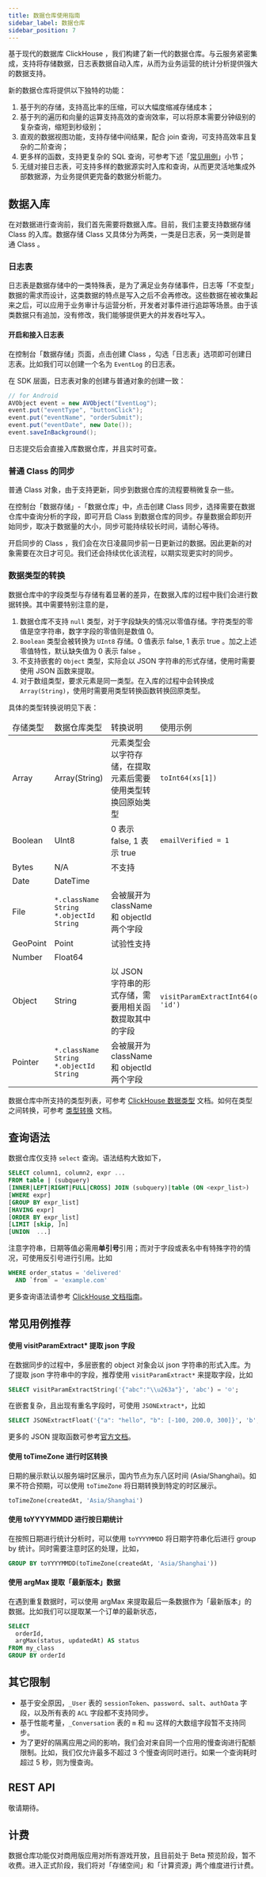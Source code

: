 ```yaml
---
title: 数据仓库使用指南
sidebar_label: 数据仓库
sidebar_position: 7
---
```



基于现代的数据库 ClickHouse ，我们构建了新一代的数据仓库。与云服务紧密集成，支持将存储数据，日志表数据自动入库，从而为业务运营的统计分析提供强大的数据支持。

新的数据仓库将提供以下独特的功能：

1. 基于列的存储，支持高比率的压缩，可以大幅度缩减存储成本；
1. 基于列的遍历和向量的运算支持高效的查询效率，可以将原本需要分钟级别的复杂查询，缩短到秒级别；
1. 直观的数据视图功能，支持存储中间结果，配合 join 查询，可支持高效率且复杂的二阶查询；
1. 更多样的函数，支持更复杂的 SQL 查询，可参考下述「[常见用例](#常见用例推荐)」小节；
1. 无缝对接日志表，可支持多样的数据源实时入库和查询，从而更灵活地集成外部数据源，为业务提供更完备的数据分析能力。

## 数据入库

在对数据进行查询前，我们首先需要将数据入库。目前，我们主要支持数据存储 Class 的入库。数据存储 Class 又具体分为两类，一类是日志表，另一类则是普通 Class 。

### 日志表

日志表是数据存储中的一类特殊表，是为了满足业务存储事件，日志等「不变型」数据的需求而设计，这类数据的特点是写入之后不会再修改。这些数据在被收集起来之后，可以应用于业务审计与运营分析，开发者对事件进行追踪等场景。由于该类数据只有追加，没有修改，我们能够提供更大的并发吞吐写入。

#### 开启和接入日志表

在控制台「数据存储」页面，点击创建 Class ，勾选「日志表」选项即可创建日志表。比如我们可以创建一个名为 `EventLog` 的日志表。

在 SDK 层面，日志表对象的创建与普通对象的创建一致：

```java
// for Android
AVObject event = new AVObject("EventLog");
event.put("eventType", "buttonClick");
event.put("eventName", "orderSubmit");
event.put("eventDate", new Date());
event.saveInBackground();
```

日志提交后会直接入库数据仓库，并且实时可查。

### 普通 Class 的同步

普通 Class 对象，由于支持更新，同步到数据仓库的流程要稍微复杂一些。

在控制台「数据存储」-「数据仓库」中，点击创建 Class 同步，选择需要在数据仓库中查询分析的字段，即可开启 Class 到数据仓库的同步。存量数据会即刻开始同步，取决于数据量的大小，同步可能持续较长时间，请耐心等待。

开启同步的 Class ，我们会在次日凌晨同步前一日更新过的数据。因此更新的对象需要在次日才可见。我们还会持续优化该流程，以期实现更实时的同步。

### 数据类型的转换
 
数据仓库中的字段类型与存储有着显著的差异，在数据入库的过程中我们会进行数据转换。其中需要特别注意的是，

1. 数据仓库不支持 `null` 类型，对于字段缺失的情况以零值存储。字符类型的零值是空字符串，数字字段的零值则是数值 0。
1. `Boolean` 类型会被转换为 `UInt8` 存储。0 值表示 false, 1 表示 true 。加之上述零值特性，默认缺失值为 0 表示 false 。
1. 不支持嵌套的 `Object` 类型，实际会以 JSON 字符串的形式存储，使用时需要使用 JSON 函数来提取。
1. 对于数组类型，要求元素是同一类型。在入库的过程中会转换成 `Array(String)`，使用时需要用类型转换函数转换回原类型。 

具体的类型转换说明见下表：

<table>
  <thead>
    <tr>
      <td>存储类型</td>
      <td>数据仓库类型</td>
      <td>转换说明</td>
      <td>使用示例</td>
    </tr>
  </thead>
  <tbody>
    <tr>
      <td>Array</td>
      <td>Array(String)</td>
      <td>元素类型会以字符存储，在提取元素后需要使用类型转换回原始类型</td>
      <td><code>toInt64(xs[1])</code></td>
    </tr>
    <tr>
      <td>Boolean</td>
      <td>UInt8</td>
      <td>0 表示 false, 1 表示 true</td>
      <td><code>emailVerified = 1</code></td>
    </tr>
    <tr>
      <td>Bytes</td>
      <td>N/A</td>
      <td>不支持</td>
      <td></td>
    </tr>
    <tr>
      <td>Date</td>
      <td>DateTime</td>
      <td></td>
      <td></td>
    </tr>
    <tr>
      <td>File</td>
      <td>
            <code>*.className String</code><br/>
            <code>*.objectId  String</code>
      </td>
      <td>会被展开为 className 和 objectId 两个字段</td>
      <td></td>
    </tr>
    <tr>
      <td>GeoPoint</td>
      <td>Point</td>
      <td>试验性支持</td>
      <td></td>
    </tr>
    <tr>
      <td>Number</td>
      <td>Float64</td>
      <td></td>
      <td></td>
    </tr>
    <tr>
      <td>Object</td>
      <td>String</td>
      <td>以 JSON 字符串的形式存储，需要用相关函数提取其中的字段</td>
      <td><code>visitParamExtractInt64(object, 'id')</code></td>
    </tr>
    <tr>
      <td>Pointer</td>
      <td>
            <code>*.className String</code> <br/>
            <code>*.objectId  String</code>
      </td>
      <td>会被展开为 className 和 objectId 两个字段</td>
      <td></td>
    </tr>
  </tbody>
</table>

数据仓库中所支持的类型列表，可参考 [ClickHouse 数据类型](https://clickhouse.com/docs/en/sql-reference/data-types/) 文档。如何在类型之间转换，可参考 [类型转换](https://clickhouse.com/docs/en/sql-reference/functions/type-conversion-functions/) 文档。

## 查询语法

数据仓库仅支持 `select` 查询。语法结构大致如下，

```sql
SELECT column1, column2, expr ...
FROM table | (subquery)
[INNER|LEFT|RIGHT|FULL|CROSS] JOIN (subquery)|table (ON <expr_list>)
[WHERE expr]
[GROUP BY expr_list]
[HAVING expr]
[ORDER BY expr_list]
[LIMIT [skip, ]n]
[UNION  ...]
```

注意字符串，日期等值必需用**单引号**引用；而对于字段或表名中有特殊字符的情况，可使用反引号进行引用。比如

```sql
WHERE order_status = 'delivered' 
  AND `from` = 'example.com'
```

更多查询语法请参考 [ClickHouse 文档指南](https://clickhouse.com/docs/en/sql-reference/statements/select/)。

## 常见用例推荐

#### 使用 visitParamExtract* 提取 json 字段

在数据同步的过程中，多层嵌套的 object 对象会以 json 字符串的形式入库。为了提取 json 字符串中的字段，推荐使用 `visitParamExtract*` 来提取字段，比如

```sql
SELECT visitParamExtractString('{"abc":"\\u263a"}', 'abc') = '☺';
```

在嵌套复杂，且出现有重名字段时，可使用 `JSONExtract*`，比如

```sql
SELECT JSONExtractFloat('{"a": "hello", "b": [-100, 200.0, 300]}', 'b', 2) = 200.0
```

更多的 JSON 提取函数可参考[官方文档](https://clickhouse.com/docs/en/sql-reference/functions/json-functions/#visitparamextractuintparams-name)。

#### 使用 toTimeZone 进行时区转换

日期的展示默认以服务端时区展示，国内节点为东八区时间 (Asia/Shanghai)。如果不符合预期，可以使用 `toTimeZone` 将日期转换到特定的时区展示。 

```sql
toTimeZone(createdAt, 'Asia/Shanghai')
```

#### 使用 toYYYYMMDD 进行按日期统计

在按照日期进行统计分析时，可以使用 `toYYYYMMDD` 将日期字符串化后进行 group by 统计。同时需要注意时区的处理，比如，

```sql
GROUP BY toYYYYMMDD(toTimeZone(createdAt, 'Asia/Shanghai'))
```

#### 使用 argMax 提取「最新版本」数据

在遇到重复数据时，可以使用 argMax 来提取最后一条数据作为「最新版本」的数据。比如我们可以提取某一个订单的最新状态，

```sql
SELECT
  orderId,
  argMax(status, updatedAt) AS status
FROM my_class
GROUP BY orderId
```


## 其它限制

* 基于安全原因，`_User` 表的 `sessionToken`、`password`、`salt`、`authData` 字段，以及所有表的 `ACL` 字段都不支持同步。
* 基于性能考量，`_Conversation` 表的 `m` 和 `mu` 这样的大数组字段暂不支持同步。
* 为了更好的隔离应用之间的影响，我们会对来自同一个应用的慢查询进行配额限制。比如，我们仅允许最多不超过 3 个慢查询同时进行。如果一个查询耗时超过 5 秒，则为慢查询。

## REST API

敬请期待。

## 计费

数据仓库功能<Conditional brand="leancloud">仅对商用版应用</Conditional><Conditional brand="tds">对所有游戏</Conditional>开放，且目前处于 Beta 预览阶段，暂不收费。进入正式阶段，我们将对「存储空间」和「计算资源」两个维度进行计费。

